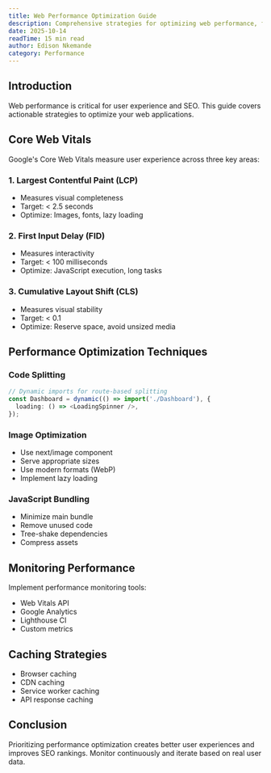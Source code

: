 ```yaml
---
title: Web Performance Optimization Guide
description: Comprehensive strategies for optimizing web performance, from code splitting to image optimization and Core Web Vitals improvement.
date: 2025-10-14
readTime: 15 min read
author: Edison Nkemande
category: Performance
---
```


## Introduction

Web performance is critical for user experience and SEO. This guide covers actionable strategies to optimize your web applications.

## Core Web Vitals

Google's Core Web Vitals measure user experience across three key areas:

### 1. Largest Contentful Paint (LCP)
- Measures visual completeness
- Target: < 2.5 seconds
- Optimize: Images, fonts, lazy loading

### 2. First Input Delay (FID)
- Measures interactivity
- Target: < 100 milliseconds
- Optimize: JavaScript execution, long tasks

### 3. Cumulative Layout Shift (CLS)
- Measures visual stability
- Target: < 0.1
- Optimize: Reserve space, avoid unsized media

## Performance Optimization Techniques

### Code Splitting

```typescript
// Dynamic imports for route-based splitting
const Dashboard = dynamic(() => import('./Dashboard'), {
  loading: () => <LoadingSpinner />,
});
```

### Image Optimization

- Use next/image component
- Serve appropriate sizes
- Use modern formats (WebP)
- Implement lazy loading

### JavaScript Bundling

- Minimize main bundle
- Remove unused code
- Tree-shake dependencies
- Compress assets

## Monitoring Performance

Implement performance monitoring tools:
- Web Vitals API
- Google Analytics
- Lighthouse CI
- Custom metrics

## Caching Strategies

- Browser caching
- CDN caching
- Service worker caching
- API response caching

## Conclusion

Prioritizing performance optimization creates better user experiences and improves SEO rankings. Monitor continuously and iterate based on real user data.
